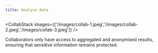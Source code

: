 ```yaml
---
title: Analyse data
---
```


<CollabStack images={['/images/collab-1.jpeg','/images/collab-2.jpeg','/images/collab-3.jpeg']} />

Collaborators only have access to aggregated and anonymised results, ensuring that sensitive information remains protected.
